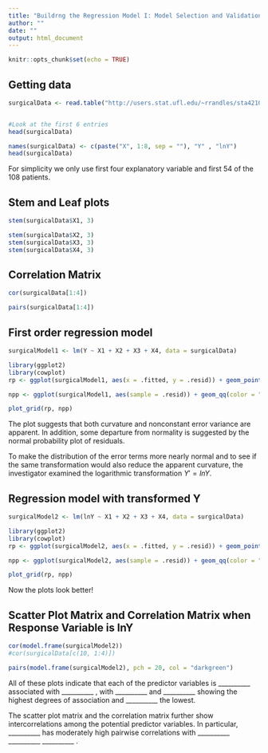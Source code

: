 ```yaml
---
title: "Buildrng the Regression Model I: Model Selection and Validation"
author: ""
date: ""
output: html_document
---
```


```r
knitr::opts_chunk$set(echo = TRUE)
```

## Getting data

```r
surgicalData <- read.table("http://users.stat.ufl.edu/~rrandles/sta4210/Rclassnotes/data/textdatasets/KutnerData/Chapter%20%209%20Data%20Sets/CH09TA01.txt", sep ="" , header = FALSE)


#Look at the first 6 entries
head(surgicalData)

names(surgicalData) <- c(paste("X", 1:8, sep = ""), "Y" , "lnY")
head(surgicalData)
```

For simplicity we only use first four explanatory variable and first 54 of the 108 patients.

## Stem and Leaf plots

```r
stem(surgicalData$X1, 3)

stem(surgicalData$X2, 3)
stem(surgicalData$X3, 3)
stem(surgicalData$X4, 3)
```


## Correlation Matrix

```r
cor(surgicalData[1:4])

pairs(surgicalData[1:4])
```

## First order regression model

```r
surgicalModel1 <- lm(Y ~ X1 + X2 + X3 + X4, data = surgicalData)

library(ggplot2)
library(cowplot)
rp <- ggplot(surgicalModel1, aes(x = .fitted, y = .resid)) + geom_point(color = "blue", dotsize = .5) + theme_bw() + geom_line(y=0)

npp <- ggplot(surgicalModel1, aes(sample = .resid)) + geom_qq(color = "red") + geom_qq_line()+ theme_bw()

plot_grid(rp, npp)
```

The plot suggests that both curvature and nonconstant error variance are
apparent. In addition, some departure from normality is suggested by the normal probability
plot of residuals.

To make the distribution of the error terms more nearly normal and to see if the same
transformation would also reduce the apparent curvature, the investigator examined the logarithmic transformation $Y' = ln Y$.


## Regression model with transformed Y

```r
surgicalModel2 <- lm(lnY ~ X1 + X2 + X3 + X4, data = surgicalData)

library(ggplot2)
library(cowplot)
rp <- ggplot(surgicalModel2, aes(x = .fitted, y = .resid)) + geom_point(color = "blue", dotsize = .5) + theme_bw() + geom_line(y=0)

npp <- ggplot(surgicalModel2, aes(sample = .resid)) + geom_qq(color = "red") + geom_qq_line()+ theme_bw()

plot_grid(rp, npp)
```
Now the plots look better!

## Scatter Plot Matrix and Correlation Matrix when Response Variable is lnY

```r
cor(model.frame(surgicalModel2))
#cor(surgicalData[c(10, 1:4)])

pairs(model.frame(surgicalModel2), pch = 20, col = "darkgreen")
```
All of these plots indicate that each of the predictor variables is __________ associated with __________ , with __________  and __________  showing the highest
degrees of association and __________  the lowest. 

The scatter plot matrix and the correlation matrix further show intercorrelations among the potential predictor variables. In particular, __________  has
moderately high pairwise correlations with __________ __________ __________ .



